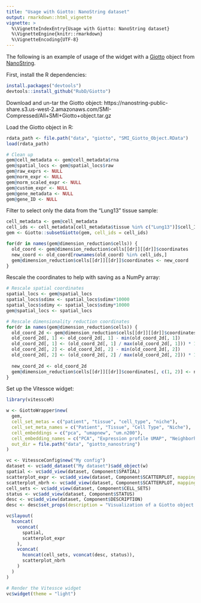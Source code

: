 ```yaml
---
title: "Usage with Giotto: NanoString dataset"
output: rmarkdown::html_vignette
vignette: >
  %\VignetteIndexEntry{Usage with Giotto: NanoString dataset}
  %\VignetteEngine{knitr::rmarkdown}
  %\VignetteEncoding{UTF-8}
---
```


The following is an example of usage of the widget with a [Giotto](https://github.com/RubD/Giotto) object from [NanoString](https://www.nanostring.com/products/cosmx-spatial-molecular-imager/ffpe-dataset/).

First, install the R dependencies:

```r
install.packages("devtools")
devtools::install_github("RubD/Giotto")
```

Download and un-tar the Giotto object: https://nanostring-public-share.s3.us-west-2.amazonaws.com/SMI-Compressed/All+SMI+Giotto+object.tar.gz


Load the Giotto object in R:

```r
rdata_path <- file.path("data", "giotto", "SMI_Giotto_Object.RData")
load(rdata_path)

# Clean up
gem@cell_metadata <- gem@cell_metadata$rna
gem@spatial_locs <- gem@spatial_locs$raw
gem@raw_exprs <- NULL
gem@norm_expr <- NULL
gem@norm_scaled_expr <- NULL
gem@custom_expr <- NULL
gem@gene_metadata <- NULL
gem@gene_ID <- NULL
```

Filter to select only the data from the "Lung13" tissue sample:

```r
cell_metadata <- gem@cell_metadata
cell_ids <- cell_metadata[cell_metadata$tissue %in% c("Lung13")]$cell_ID
gem <- Giotto::subsetGiotto(gem, cell_ids = cell_ids)

for(dr in names(gem@dimension_reduction$cells)) {
  old_coord <- gem@dimension_reduction$cells[[dr]][[dr]]$coordinates
  new_coord <- old_coord[rownames(old_coord) %in% cell_ids,]
  gem@dimension_reduction$cells[[dr]][[dr]]$coordinates <- new_coord
}
```

Rescale the coordinates to help with saving as a NumPy array:

```r
# Rescale spatial coordinates
spatial_locs <- gem@spatial_locs
spatial_locs$sdimx <- spatial_locs$sdimx*10000
spatial_locs$sdimy <- spatial_locs$sdimy*10000
gem@spatial_locs <- spatial_locs

# Rescale dimensionality reduction coordinates
for(dr in names(gem@dimension_reduction$cells)) {
  old_coord_2d <- gem@dimension_reduction$cells[[dr]][[dr]]$coordinates[, c(1, 2)]
  old_coord_2d[, 1] <- old_coord_2d[, 1] - min(old_coord_2d[, 1])
  old_coord_2d[, 1] <- (old_coord_2d[, 1] / max(old_coord_2d[, 1])) * 10000
  old_coord_2d[, 2] <- old_coord_2d[, 2] - min(old_coord_2d[, 2])
  old_coord_2d[, 2] <- (old_coord_2d[, 2] / max(old_coord_2d[, 2])) * 10000
  
  new_coord_2d <- old_coord_2d
  gem@dimension_reduction$cells[[dr]][[dr]]$coordinates[, c(1, 2)] <- new_coord_2d
}
```

Set up the Vitessce widget:

```r
library(vitessceR)

w <- GiottoWrapper$new(
  gem,
  cell_set_metas = c("patient", "tissue", "cell_type", "niche"),
  cell_set_meta_names = c("Patient", "Tissue", "Cell Type", "Niche"),
  cell_embeddings = c("pca", "umapnew", "um.n200"),
  cell_embedding_names = c("PCA", "Expression profile UMAP", "Neighborhood UMAP"),
  out_dir = file.path("data", "giotto_nanostring")
)

vc <- VitessceConfig$new("My config")
dataset <- vc$add_dataset("My dataset")$add_object(w)
spatial <- vc$add_view(dataset, Component$SPATIAL)
scatterplot_expr <- vc$add_view(dataset, Component$SCATTERPLOT, mapping = "Expression profile UMAP")
scatterplot_nbrh <- vc$add_view(dataset, Component$SCATTERPLOT, mapping = "Neighborhood UMAP")
cell_sets <- vc$add_view(dataset, Component$CELL_SETS)
status <- vc$add_view(dataset, Component$STATUS)
desc <- vc$add_view(dataset, Component$DESCRIPTION)
desc <- desc$set_props(description = "Visualization of a Giotto object.")

vc$layout(
  hconcat(
    vconcat(
      spatial,
      scatterplot_expr
    ),
    vconcat(
      hconcat(cell_sets, vconcat(desc, status)),
      scatterplot_nbrh
    )
  )
)

# Render the Vitessce widget
vc$widget(theme = "light")
```



